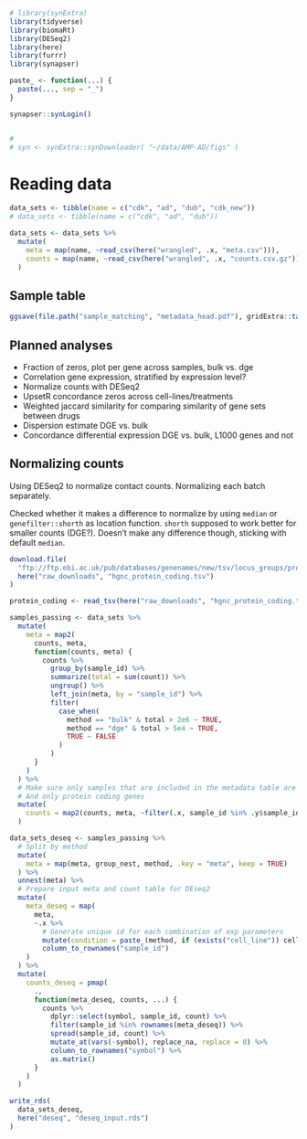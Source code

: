 
```r
# library(synExtra)
library(tidyverse)
library(biomaRt)
library(DESeq2)
library(here)
library(furrr)
library(synapser)

paste_ <- function(...) {
  paste(..., sep = "_")
}

synapser::synLogin()


# 
# syn <- synExtra::synDownloader( "~/data/AMP-AD/figs" )
```

# Reading data


```r
data_sets <- tibble(name = c("cdk", "ad", "dub", "cdk_new"))
# data_sets <- tibble(name = c("cdk", "ad", "dub"))

data_sets <- data_sets %>%
  mutate(
    meta = map(name, ~read_csv(here("wrangled", .x, "meta.csv"))),
    counts = map(name, ~read_csv(here("wrangled", .x, "counts.csv.gz")))
  )
```

## Sample table

```r
ggsave(file.path("sample_matching", "metadata_head.pdf"), gridExtra::tableGrob(head(dplyr::arrange(data_sets$meta[[1]], method, cell_line, time, drug, concentration))))

```


## Planned analyses

* Fraction of zeros, plot per gene across samples, bulk vs. dge
* Correlation gene expression, stratified by expression level?
* Normalize counts with DESeq2
* UpsetR concordance zeros across cell-lines/treatments
* Weighted jaccard similarity for comparing similarity of gene sets between
  drugs
* Dispersion estimate DGE vs. bulk
* Concordance differential expression DGE vs. bulk, L1000 genes and not


## Normalizing counts

Using DESeq2 to normalize contact counts. Normalizing each batch separately.

Checked whether it makes a difference to normalize by using `median` or
`genefilter::shorth` as location function. `shorth` supposed to work better for
smaller counts (DGE?). Doesn't make any difference though, sticking with default
`median`.

```r
download.file(
  "ftp://ftp.ebi.ac.uk/pub/databases/genenames/new/tsv/locus_groups/protein-coding_gene.txt",
  here("raw_downloads", "hgnc_protein_coding.tsv")
)

protein_coding <- read_tsv(here("raw_downloads", "hgnc_protein_coding.tsv"))

samples_passing <- data_sets %>%
  mutate(
    meta = map2(
      counts, meta,
      function(counts, meta) {
        counts %>%
          group_by(sample_id) %>%
          summarize(total = sum(count)) %>%
          ungroup() %>%
          left_join(meta, by = "sample_id") %>%
          filter(
            case_when(
              method == "bulk" & total > 2e6 ~ TRUE,
              method == "dge" & total > 5e4 ~ TRUE,
              TRUE ~ FALSE
            )
          )
      }
    )
  ) %>%
  # Make sure only samples that are included in the metadata table are in count table
  # And only protein coding genes
  mutate(
    counts = map2(counts, meta, ~filter(.x, sample_id %in% .y$sample_id, symbol %in% protein_coding$symbol))
  )

data_sets_deseq <- samples_passing %>%
  # Split by method
  mutate(
    meta = map(meta, group_nest, method, .key = "meta", keep = TRUE)
  ) %>%
  unnest(meta) %>%
  # Prepare input meta and count table for DEseq2
  mutate(
    meta_deseq = map(
      meta,
      ~.x %>%
        # Generate unique id for each combination of exp parameters
        mutate(condition = paste_(method, if (exists("cell_line")) cell_line else NULL, drug, concentration, time)) %>%
        column_to_rownames("sample_id")
    )
  ) %>%
  mutate(
    counts_deseq = pmap(
      .,
      function(meta_deseq, counts, ...) {
        counts %>%
          dplyr::select(symbol, sample_id, count) %>%
          filter(sample_id %in% rownames(meta_deseq)) %>%
          spread(sample_id, count) %>%
          mutate_at(vars(-symbol), replace_na, replace = 0) %>%
          column_to_rownames("symbol") %>%
          as.matrix()
      }
    )
  )

write_rds(
  data_sets_deseq,
  here("deseq", "deseq_input.rds")
)
```

